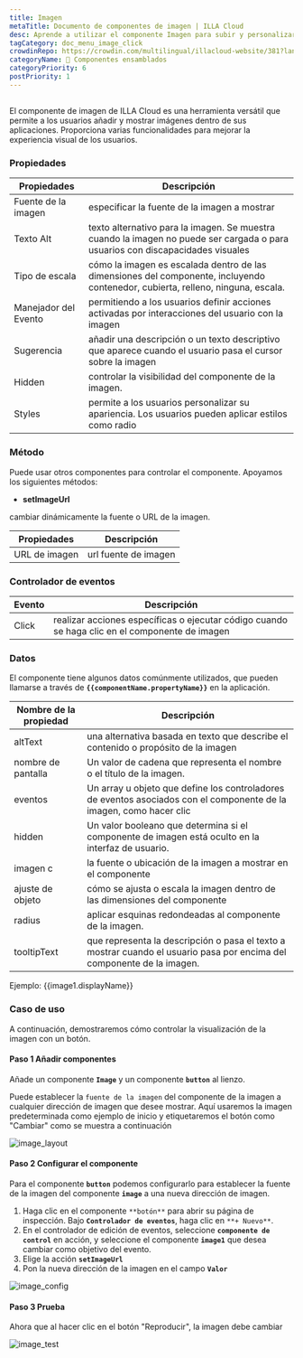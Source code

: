 ```yaml
---
title: Imagen
metaTitle: Documento de componentes de imagen | ILLA Cloud
desc: Aprende a utilizar el componente Imagen para subir y personalizar la imagen para tu aplicación en ILLA Cloud.
tagCategory: doc_menu_image_click
crowdinRepo: https://crowdin.com/multilingual/illacloud-website/381?languages=es&filter=basic&value=0
categoryName: 🧬 Componentes ensamblados
categoryPriority: 6
postPriority: 1
---
```


## <h2 hidden>¿Qué es Imagen?</h2>

El componente de imagen de ILLA Cloud es una herramienta versátil que permite a los usuarios añadir y mostrar imágenes dentro de sus aplicaciones. Proporciona varias funcionalidades para mejorar la experiencia visual de los usuarios.

### Propiedades

| Propiedades          | Descripción                                                                                                                                |
| -------------------- | ------------------------------------------------------------------------------------------------------------------------------------------ |
| Fuente de la imagen  | especificar la fuente de la imagen a mostrar                                                                                               |
| Texto Alt            | texto alternativo para la imagen. Se muestra cuando la imagen no puede ser cargada o para usuarios con discapacidades visuales             |
| Tipo de escala       | cómo la imagen es escalada dentro de las dimensiones del componente, incluyendo contenedor, cubierta, relleno, ninguna, escala.            |
| Manejador del Evento | permitiendo a los usuarios definir acciones activadas por interacciones del usuario con la imagen                                          |
| Sugerencia           | añadir una descripción o un texto descriptivo que aparece cuando el usuario pasa el cursor sobre la imagen                                 |
| Hidden               | controlar la visibilidad del componente de la imagen.                                                                                      |
| Styles               | permite a los usuarios personalizar su apariencia. Los usuarios pueden aplicar estilos como radio                                          |

### Método

Puede usar otros componentes para controlar el componente. Apoyamos los siguientes métodos:

-   **setImageUrl**

cambiar dinámicamente la fuente o URL de la imagen.

| Propiedades    | Descripción          |
| -------------- | -------------------- |
| URL de imagen  | url fuente de imagen |

### Controlador de eventos

| Evento | Descripción                                                                                    |
| ------ | ---------------------------------------------------------------------------------------------- |
| Click  | realizar acciones específicas o ejecutar código cuando se haga clic en el componente de imagen |

### Datos

El componente tiene algunos datos comúnmente utilizados, que pueden llamarse a través de **`{{componentName.propertyName}}`** en la aplicación.

| Nombre de la propiedad | Descripción                                                                                                                     |
| ---------------------- | ------------------------------------------------------------------------------------------------------------------------------- |
| altText                | una alternativa basada en texto que describe el contenido o propósito de la imagen                                              |
| nombre de pantalla     | Un valor de cadena que representa el nombre o el título de la imagen.                                                           |
| eventos                | Un array u objeto que define los controladores de eventos asociados con el componente de la imagen, como hacer clic             |
| hidden                 | Un valor booleano que determina si el componente de imagen está oculto en la interfaz de usuario.                               |
| imagen c               | la fuente o ubicación de la imagen a mostrar en el componente                                                                   |
| ajuste de objeto       | cómo se ajusta o escala la imagen dentro de las dimensiones del componente                                                      |
| radius                 | aplicar esquinas redondeadas al componente de la imagen.                                                                        |
| tooltipText            | que representa la descripción o pasa el texto a mostrar cuando el usuario pasa por encima del componente de la imagen.          |

Ejemplo: {{image1.displayName}}

### Caso de uso

A continuación, demostraremos cómo controlar la visualización de la imagen con un botón.

#### Paso 1 Añadir componentes

Añade un componente **`Image`** y un componente **`button`** al lienzo.

Puede establecer la `fuente de la imagen` del componente de la imagen a cualquier dirección de imagen que desee mostrar. Aquí usaremos la imagen predeterminada como ejemplo de inicio y etiquetaremos el botón como "Cambiar" como se muestra a continuación

![image_layout](https://cdn.illacloud.com/official-website/img/official-site/components/image_layout.jpg)

#### Paso 2 Configurar el componente

Para el componente **`button`** podemos configurarlo para establecer la fuente de la imagen del componente **`image`** a una nueva dirección de imagen.

1.  Haga clic en el componente `**botón**` para abrir su página de inspección. Bajo **`Controlador de eventos`**, haga clic en `**+ Nuevo**`.
2.  En el controlador de edición de eventos, seleccione **`componente de control`** en acción, y seleccione el componente **`image1`** que desea cambiar como objetivo del evento.
3.  Elige la acción **`setImageUrl`**
4.  Pon la nueva dirección de la imagen en el campo **`Valor`**

![image_config](https://cdn.illacloud.com/official-website/img/official-site/components/image_config.jpg)

#### Paso 3 Prueba

Ahora que al hacer clic en el botón "Reproducir", la imagen debe cambiar

![image_test](https://cdn.illacloud.com/official-website/img/official-site/components/image_test.gif)
